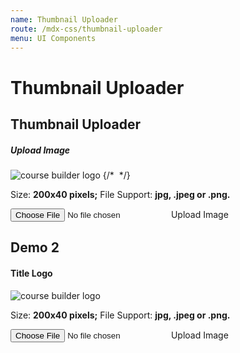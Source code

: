 ```yaml
---
name: Thumbnail Uploader
route: /mdx-css/thumbnail-uploader
menu: UI Components
---
```




# Thumbnail Uploader

## Thumbnail Uploader

<Playground>
	<div className="tutor-option-field-row d-block">
		<div className="tutor-option-field-label">
			<h5 className="text-medium-caption">Upload Image</h5>
		</div>
		<div className="tutor-option-field-input image-previewer">
			<div className="d-flex logo-upload">
				<div className="logo-preview">
					<span className="preview-loading"></span>
					<img src="https://www.themeum.com/wp-content/uploads/2020/11/tutor-lms-footer-logo.svg" alt="course builder logo" />
					{/* <img src="" alt="" /> */}
					<span className="delete-btn"></span>
				</div>
				<div className="logo-upload-wrap">
					<p className="text-regular-body">
						Size: <strong className="text-medium-body">200x40 pixels;</strong> File Support:
						<strong className="text-medium-body">jpg, .jpeg or .png.</strong>
					</p>
					<label htmlFor="builder-logo-upload" className="tutor-btn tutor-is-sm">
						<input type="file" name="builder-logo-upload" id="builder-logo-upload" accept=".jpg, .jpeg, .png, .svg"/>
						<span className="tutor-btn-icon tutor-v2-icon-test icon-image-filled"></span>
						<span>Upload Image</span>
					</label>
				</div>
			</div>
		</div>
	</div>
</Playground>

## Demo 2
<Playground>
	<div className="tutor-option-single-item item-logoupload">
		<h4>Title Logo</h4>
		<div className="item-wrapper">
			<div className="tutor-option-field-row d-block">
				<div className="tutor-option-field-input image-previewer is-selected mt-0">
					<div className="d-flex logo-upload mt-0 p-0">
						<div className="logo-preview">
							<span className="preview-loading"></span>
							<img src="https://www.themeum.com/wp-content/uploads/2020/11/tutor-lms-footer-logo.svg" alt="course builder logo" />
							<span className="delete-btn"></span>
						</div>
						<div className="logo-upload-wrap">
							<p>
								Size: <strong>200x40 pixels;</strong> File Support:
								<strong>jpg, .jpeg or .png.</strong>
							</p>
							<label htmlFor="builder-logo-upload" className="tutor-btn tutor-is-sm tutor-is-outline">
								<input type="file" name="email-title-logo" id="builder-logo-upload" accept=".jpg, .jpeg, .png, .svg" />
								<span className="tutor-btn-icon tutor-v2-icon-test icon-image-filled"></span>
								<span>Upload Image</span>
							</label>
						</div>
					</div>
				</div>
			</div>
		</div>
	</div>
</Playground>

